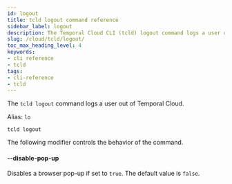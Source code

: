```yaml
---
id: logout
title: tcld logout command reference
sidebar_label: logout
description: The Temporal Cloud CLI (tcld) logout command logs a user out of Temporal Cloud.
slug: /cloud/tcld/logout/
toc_max_heading_level: 4
keywords:
- cli reference
- tcld
tags:
- cli-reference
- tcld
---
```


<!-- THIS FILE IS GENERATED. DO NOT EDIT THIS FILE DIRECTLY -->

The `tcld logout` command logs a user out of Temporal Cloud.

Alias: `lo`

`tcld logout`

The following modifier controls the behavior of the command.

#### --disable-pop-up

Disables a browser pop-up if set to `true`. The default value is `false`.

